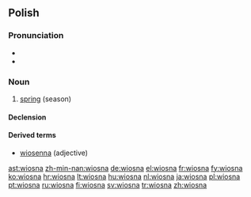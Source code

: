 ==Polish==

===Pronunciation===
* {{IPA|lang=pl|/ˈvʲɔsna/}}
* {{audio|pl-wiosna.ogg|audio}}

===Noun===
{{infl|pl|noun|g=f}}

# [[spring]] (season)

====Declension====
{{pl-decl-noun
|wiosna|wiosny
|wiosny|wiosen
|wiośnie|wiosnom
|wiosnę|wiosny
|wiosną|wiosnami
|wiośnie|wiosnach
|wiosno|wiosny
}}

====Derived terms====
* [[wiosenna]] (adjective)

[[ast:wiosna]]
[[zh-min-nan:wiosna]]
[[de:wiosna]]
[[el:wiosna]]
[[fr:wiosna]]
[[fy:wiosna]]
[[ko:wiosna]]
[[hr:wiosna]]
[[lt:wiosna]]
[[hu:wiosna]]
[[nl:wiosna]]
[[ja:wiosna]]
[[pl:wiosna]]
[[pt:wiosna]]
[[ru:wiosna]]
[[fi:wiosna]]
[[sv:wiosna]]
[[tr:wiosna]]
[[zh:wiosna]]